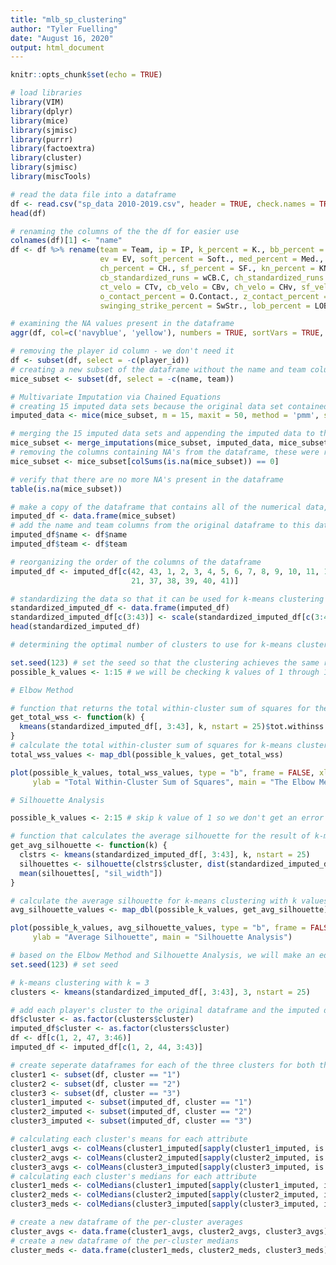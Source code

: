 ---
title: "mlb_sp_clustering"
author: "Tyler Fuelling"
date: "August 16, 2020"
output: html_document
---

```{r setup, include=FALSE}
knitr::opts_chunk$set(echo = TRUE)

# load libraries
library(VIM)
library(dplyr)
library(mice)
library(sjmisc)
library(purrr)
library(factoextra)
library(cluster)
library(sjmisc)
library(miscTools)
```

```{r}
# read the data file into a dataframe
df <- read.csv("sp_data 2010-2019.csv", header = TRUE, check.names = TRUE)
head(df)
```
``` {r}
# renaming the columns of the the df for easier use
colnames(df)[1] <- "name"
df <- df %>% rename(team = Team, ip = IP, k_percent = K., bb_percent = BB., babip = BABIP, gb_percent = GB., ld_percent = LD., fb_percent = FB.,iffb_percent = IFFB.,
                    ev = EV, soft_percent = Soft., med_percent = Med., hard_percent = Hard., fa_percent = FB..1, sl_percent = SL., ct_percent = CT., cb_percent = CB.,
                    ch_percent = CH., sf_percent = SF., kn_percent = KN., fa_standardized_runs = wFB.C, sl_standardized_runs = wSL.C, ct_standardized_runs = wCT.C,
                    cb_standardized_runs = wCB.C, ch_standardized_runs = wCH.C, sf_standardized_runs = wSF.C, kn_standardized_runs = wKN.C, fa_velo = FBv, sl_velo = SLv,
                    ct_velo = CTv, cb_velo = CBv, ch_velo = CHv, sf_velo = SFv, kn_velo = KNv, o_swing_percent = O.Swing., z_swing_percent = Z.Swing., swing_percent = Swing.,
                    o_contact_percent = O.Contact., z_contact_percent = Z.Contact., contact_percent = Contact., zone_percent = Zone., first_strike_percent = F.Strike.,
                    swinging_strike_percent = SwStr., lob_percent = LOB., pace = Pace, player_id = playerid)
```

``` {r}
# examining the NA values present in the dataframe
aggr(df, col=c('navyblue', 'yellow'), numbers = TRUE, sortVars = TRUE, labels = names(df), cex.axis = .7, gap = 3, ylab = c("Missing Data", "Pattern"))
```
``` {r}
# removing the player id column - we don't need it
df <- subset(df, select = -c(player_id))
# creating a new subset of the dataframe without the name and team columns to be used for multivariate imputation (MICE package)
mice_subset <- subset(df, select = -c(name, team))

# Multivariate Imputation via Chained Equations
# creating 15 imputed data sets because the original data set contained about 15% NA's, max iterations of 50, using "predictive mean matching"
imputed_data <- mice(mice_subset, m = 15, maxit = 50, method = 'pmm', seed = 123)

# merging the 15 imputed data sets and appending the imputed data to the mice_subset dataframe
mice_subset <- merge_imputations(mice_subset, imputed_data, mice_subset)
# removing the columns containing NA's from the dataframe, these were replaced with the imputed data 
mice_subset <- mice_subset[colSums(is.na(mice_subset)) == 0]

# verify that there are no more NA's present in the dataframe 
table(is.na(mice_subset))
```

```{r}
# make a copy of the dataframe that contains all of the numerical data, including all of the imputed data
imputed_df <- data.frame(mice_subset)
# add the name and team columns from the original dataframe to this dataframe that contains all of the data
imputed_df$name <- df$name
imputed_df$team <- df$team

# reorganizing the order of the columns of the dataframe
imputed_df <- imputed_df[c(42, 43, 1, 2, 3, 4, 5, 6, 7, 8, 9, 10, 11, 14, 15, 16, 17, 18, 19, 20, 22, 23, 24, 25, 26, 12, 27, 28, 29, 30, 31, 13, 32, 33, 34, 35, 36,
                           21, 37, 38, 39, 40, 41)]

# standardizing the data so that it can be used for k-means clustering
standardized_imputed_df <- data.frame(imputed_df)
standardized_imputed_df[c(3:43)] <- scale(standardized_imputed_df[c(3:43)])
head(standardized_imputed_df)
```

``` {r}
# determining the optimal number of clusters to use for k-means clustering

set.seed(123) # set the seed so that the clustering achieves the same result each time it is run
possible_k_values <- 1:15 # we will be checking k values of 1 through 15

# Elbow Method

# function that returns the total within-cluster sum of squares for the result of k-means clustering with k clusters
get_total_wss <- function(k) {
  kmeans(standardized_imputed_df[, 3:43], k, nstart = 25)$tot.withinss
}
# calculate the total within-cluster sum of squares for k-means clustering with k values of 1 through 15
total_wss_values <- map_dbl(possible_k_values, get_total_wss)

plot(possible_k_values, total_wss_values, type = "b", frame = FALSE, xlab= "Number of Clusters - K",
     ylab = "Total Within-Cluster Sum of Squares", main = "The Elbow Method")

# Silhouette Analysis

possible_k_values <- 2:15 # skip k value of 1 so we don't get an error when calculating average silhouettes

# function that calculates the average silhouette for the result of k-means clustering with k clusters
get_avg_silhouette <- function(k) {
  clstrs <- kmeans(standardized_imputed_df[, 3:43], k, nstart = 25)
  silhouettes <- silhouette(clstrs$cluster, dist(standardized_imputed_df[, 3:43]))
  mean(silhouettes[, "sil_width"])
}

# calculate the average silhouette for k-means clustering with k values of 1 through 15
avg_silhouette_values <- map_dbl(possible_k_values, get_avg_silhouette)

plot(possible_k_values, avg_silhouette_values, type = "b", frame = FALSE, xlab= "Number of Clusters - K",
     ylab = "Average Silhouette", main = "Silhouette Analysis")

```

``` {r}
# based on the Elbow Method and Silhouette Analysis, we will make an educated guess of 3 as our value of k for k-means clustering
set.seed(123) # set seed

# k-means clustering with k = 3
clusters <- kmeans(standardized_imputed_df[, 3:43], 3, nstart = 25)

# add each player's cluster to the original dataframe and the imputed dataframe
df$cluster <- as.factor(clusters$cluster)
imputed_df$cluster <- as.factor(clusters$cluster)
df <- df[c(1, 2, 47, 3:46)]
imputed_df <- imputed_df[c(1, 2, 44, 3:43)]
```

``` {r}
# create seperate dataframes for each of the three clusters for both the original data and the imputed data
cluster1 <- subset(df, cluster == "1")
cluster2 <- subset(df, cluster == "2")
cluster3 <- subset(df, cluster == "3")
cluster1_imputed <- subset(imputed_df, cluster == "1")
cluster2_imputed <- subset(imputed_df, cluster == "2")
cluster3_imputed <- subset(imputed_df, cluster == "3")

# calculating each cluster's means for each attribute
cluster1_avgs <- colMeans(cluster1_imputed[sapply(cluster1_imputed, is.numeric)])
cluster2_avgs <- colMeans(cluster2_imputed[sapply(cluster2_imputed, is.numeric)]) 
cluster3_avgs <- colMeans(cluster3_imputed[sapply(cluster3_imputed, is.numeric)])
# calculating each cluster's medians for each attribute
cluster1_meds <- colMedians(cluster1_imputed[sapply(cluster1_imputed, is.numeric)])
cluster2_meds <- colMedians(cluster2_imputed[sapply(cluster2_imputed, is.numeric)]) 
cluster3_meds <- colMedians(cluster3_imputed[sapply(cluster3_imputed, is.numeric)])

# create a new dataframe of the per-cluster averages
cluster_avgs <- data.frame(cluster1_avgs, cluster2_avgs, cluster3_avgs)
# create a new dataframe of the per-cluster medians
cluster_meds <- data.frame(cluster1_meds, cluster2_meds, cluster3_meds)
```
